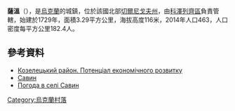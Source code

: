 {{coord|50|49|45|N|30|56|23|E|scale:100000|display=title}}

'''薩溫'''（{{lang-uk|Савин}}），是[[烏克蘭|烏克蘭]]的城鎮，位於該國北部[[切爾尼戈夫州|切爾尼戈夫州]]，由[[科澤列齊區|科澤列齊區]]負責管轄，始建於1729年，面積3.29平方公里，海拔高度116米，2014年人口463，人口密度每平方公里182.4人。

==參考資料==
*[http://cg.gov.ua/web_docs/1/2014/03/docs/KOZELETS.PDF Козелецький район. Потенціал економічного розвитку] {{Wayback|url=http://cg.gov.ua/web_docs/1/2014/03/docs/KOZELETS.PDF |date=20151222113731 }}
*[http://w1.c1.rada.gov.ua/pls/z7502/A005?rdat1=22.03.2014&rf7571=40161 Савин]{{dead link|date=2018年4月 |bot=InternetArchiveBot |fix-attempted=yes }}
* [http://weather.in.ua/ua/chernigovskaja/23073 Погода в селі Савин]


{{Ukraine-geo-stub}}
[[Category:烏克蘭村落|Category:烏克蘭村落]]